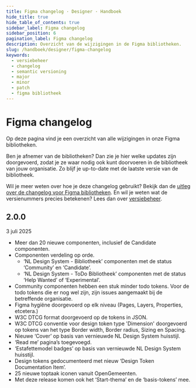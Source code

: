 ```yaml
---
title: Figma changelog · Designer · Handboek
hide_title: true
hide_table_of_contents: true
sidebar_label: Figma changelog
sidebar_position: 6
pagination_label: Figma changelog
description: Overzicht van de wijzigingen in de Figma bibliotheken.
slug: /handboek/designer/figma-changelog
keywords:
  - versiebeheer
  - changelog
  - semantic versioning
  - major
  - minor
  - patch
  - figma bibliotheek
---
```


# Figma changelog

Op deze pagina vind je een overzicht van alle wijzigingen in onze Figma bibliotheken.

Ben je afnemer van de bibliotheken? Dan zie je hier welke updates zijn doorgevoerd, zodat je ze waar nodig ook kunt doorvoeren in de bibliotheek van jouw organisatie. Zo blijf je up-to-date met de laatste versie van de bibliotheek.

Wil je meer weten over hoe je deze changelog gebruikt? Bekijk dan de [uitleg over de changelog voor Figma bibliotheken](/handboek/designer/werken-met-figma-changelog). En wil je weten wat de versienummers precies betekenen? Lees dan over [versiebeheer](/handboek/designer/design-tokens-versiebeheer).

## 2.0.0

3 juli 2025

- Meer dan 20 nieuwe componenten, inclusief de Candidate componenten.
- Componenten verdeling op orde.
  - ‘NL Design System - Bibliotheek’ componenten met de status ‘Community’ en ‘Candidate’.
  - ‘NL Design System - ToDo Bibliotheek’ componenten met de status ‘Help Wanted’ of ‘Experimental’.
- Community componenten hebben een stuk minder todo tokens. Voor de todo tokens die er nog wel zijn, zijn issues aangemaakt bij de betreffende organisatie.
- Figma hygiëne doorgevoerd op elk niveau (Pages, Layers, Properties, etcetera.)
- W3C DTCG format doorgevoerd op de tokens in JSON.
- W3C DTCG conventie voor design token type 'Dimension' doorgevoerd op tokens van het type Border width, Border radius, Sizing en Spacing.
- Nieuwe ‘Cover’ op basis van vernieuwde NL Design System huisstijl.
- ‘Read me’ pagina’s toegevoegd.
- ‘Estafettemodel badges’ op basis van vernieuwde NL Design System huisstijl.
- Design tokens gedocumenteerd met nieuw ‘Design Token Documentation Item’.
- 25 nieuwe toptaak iconen vanuit OpenGemeenten.
- Met deze release komen ook het ‘Start-thema’ en de ‘basis-tokens’ mee.
